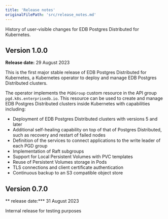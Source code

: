 ```yaml
---
title: 'Release notes'
originalFilePath: 'src/release_notes.md'
---
```


History of user-visible changes for EDB Postgres Distributed for Kubernetes.

## Version 1.0.0

**Release date:** 29 August 2023

This is the first major stable release of EDB Postgres Distributed for
Kubernetes, a Kubernetes operator to deploy and manage
EDB Postgres Distributed clusters.

The operator implements the `PGDGroup` custom resource
in the API group `pgd.k8s.enterprisedb.io`.
This resource can be used to create and manage EDB Postgres Distributed clusters
inside Kubernetes with capabilities including:

-   Deployment of EDB Postgres Distributed clusters with versions 5 and later
-   Additional self-healing capability on top of that of Postgres Distributed,
    such as recovery and restart of failed nodes
-   Definition of the services to connect applications to the
    write leader of each PGD group
-   Implementation of Raft subgroups
-   Support for Local Persistent Volumes with PVC templates
-   Reuse of Persistent Volumes storage in Pods
-   TLS connections and client certificate authentication
-   Continuous backup to an S3 compatible object store

## Version 0.7.0

** release date:\*** 31 August 2023

Internal release for testing purposes